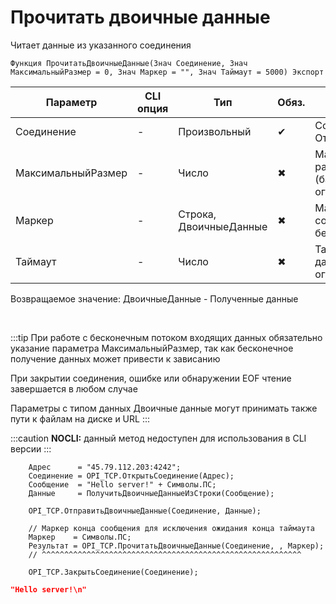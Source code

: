 ﻿---
sidebar_position: 3
description: Прочитать двоичные данные  и другие функции для работы с TCP в Открытом пакете интеграций - бесплатной open-source библиотеке интеграций для 1С:Предприятие 8, OneScript и CLI
keywords: [1C, 1С, 1С:Предприятие, 1С:Предприятие 8.3, API, Интеграция, Сервисы, Обмен, OneScript, CLI, TCP]
---


# Прочитать двоичные данные 
 Читает данные из указанного соединения



`Функция ПрочитатьДвоичныеДанные(Знач Соединение, Знач МаксимальныйРазмер = 0, Знач Маркер = "", Знач Таймаут = 5000) Экспорт`

  | Параметр | CLI опция | Тип | Обяз. | Назначение |
  |-|-|-|-|-|
  | Соединение | - | Произвольный | &#x2714; | Соединение, см. ОткрытьСоединение |
  | МаксимальныйРазмер | - | Число | &#x2716; | Максимальный размер данных (байт). 0 > без ограничений |
  | Маркер | - | Строка, ДвоичныеДанные | &#x2716; | Маркер конца сообщения. Пусто > без маркера |
  | Таймаут | - | Число | &#x2716; | Таймаут ожидания данных (мс). 0 > без ограничений |

  
  Возвращаемое значение:   ДвоичныеДанные - Полученные данные

<br/>

:::tip
При работе с бесконечным потоком входящих данных обязательно указание параметра МаксимальныйРазмер, так как бесконечное получение данных может привести к зависанию

При закрытии соединения, ошибке или обнаружении EOF чтение завершается в любом случае

Параметры с типом данных Двоичные данные могут принимать также пути к файлам на диске и URL
:::

:::caution
**NOCLI:** данный метод недоступен для использования в CLI версии
:::
<br/>



```bsl title="Пример использования для 1С:Предприятие/OneScript"
    Адрес      = "45.79.112.203:4242";
    Соединение = OPI_TCP.ОткрытьСоединение(Адрес);
    Сообщение  = "Hello server!" + Символы.ПС;
    Данные     = ПолучитьДвоичныеДанныеИзСтроки(Сообщение);

    OPI_TCP.ОтправитьДвоичныеДанные(Соединение, Данные);

    // Маркер конца сообщения для исключения ожидания конца таймаута
    Маркер    = Символы.ПС;
    Результат = OPI_TCP.ПрочитатьДвоичныеДанные(Соединение, , Маркер);
    // ^^^^^^^^^^^^^^^^^^^^^^^^^^^^^^^^^^^^^^^^^^^^^^^^^^^^^^^^^^

    OPI_TCP.ЗакрытьСоединение(Соединение);
```
    



```json title="Результат"
"Hello server!\n"
```
